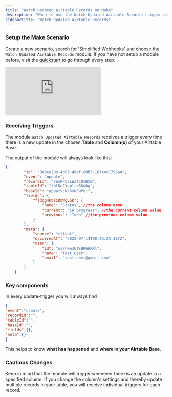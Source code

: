 ```yaml
---
title: "Watch Updated Airtable Records on Make"
description: "When to use the Watch Updated Airtable Records trigger and what to expect."
sidebarTitle: "Watch Updated Airtable Records"
---
```


### Setup the Make Scenario

Create a new scenario, search for 'Simplified Webhooks' and choose the `Watch Updated Airtable Records` module. If you have not setup a module before, visit the [quickstart](https://docs.simplified-webhooks.com/quickstart) to go through every step.

<Accordion title="Video Walkthrough" icon="sparkles">
        <iframe
  className="w-full aspect-video rounded-xl"
  src="https://www.youtube.com/embed/-tL_pGjERhg"
  title="How to instantly trigger Make Scenarios for *Updated* Airtable Records without using a Script!"
  frameBorder="0"
  allow="accelerometer; autoplay; clipboard-write; encrypted-media; gyroscope; picture-in-picture"
  allowFullScreen
></iframe>
</Accordion>

### Receiving Triggers

The module `Watch Updated Airtable Records` receives a trigger every time there is a new update in the chosen **Table** and **Column(s)** of your Airtable Base.

The output of the module will always look like this:

```json expandable
{
        "id": "0abce289-4d03-46ef-80b5-16744c1798a4",
        "event": "update",
        "recordId": "recRPq7LWatCDsBXm",
        "tableId": "tblKn2Ygplrq5Kmbg",
        "baseId": "appatVcKk6xNFwPej",
        "fields": {
            "fldqg4PbziDbWgLok": {
                "name": "Status", //the column name
                "current": "In progress", //the current column value
                "previous": "Todo" //the previous column value
            }
        },
        "meta": {
            "source": "client",
            "occurredAt": "2025-07-14T08:46:25.107Z",
            "user": {
                "id": "usrnwwJUfsBR6EMXl",
                "name": "Test User",
                "email": "test.user@gmail.com"
            }
        }
    }
```

### Key components

In every update-trigger you will always find

```json
{
"event":"create",
"recordId":"",
"tableId":"",
"baseId":"",
"fields":{},
"meta":{}
}
```

This helps to know **what has happened** and **where in your Airtable Base**.

### Cautious Changes

Keep in mind that the module will trigger whenever there is an update in a specified column. If you change the  column's settings and thereby update multiple records in your table, you will receive individual triggers for each record.